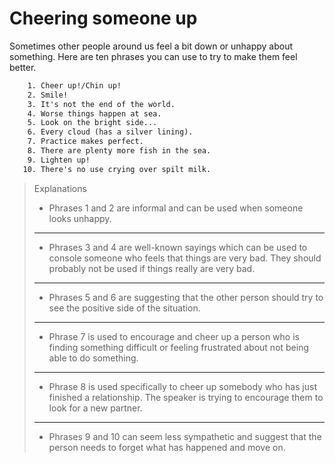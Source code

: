 # Cheering someone up

Sometimes other people around us feel a bit down or unhappy about something. Here are ten phrases you can use to try to make them feel better.

```txt
    1. Cheer up!/Chin up!
    2. Smile!
    3. It's not the end of the world.
    4. Worse things happen at sea.
    5. Look on the bright side...
    6. Every cloud (has a silver lining).
    7. Practice makes perfect.
    8. There are plenty more fish in the sea.
    9. Lighten up!
   10. There's no use crying over spilt milk.
```

> Explanations
>
> - Phrases 1 and 2 are informal and can be used when someone looks unhappy.
>
> ---
>
> - Phrases 3 and 4 are well-known sayings which can be used to console someone who feels that things are very bad. They should probably not be used if things really are very bad.
>
> ---
>
> - Phrases 5 and 6 are suggesting that the other person should try to see the positive side of the situation.
>
> ---
>
> - Phrase 7 is used to encourage and cheer up a person who is finding something difficult or feeling frustrated about not being able to do something.
>
> ---
>
> - Phrase 8 is used specifically to cheer up somebody who has just finished a relationship. The speaker is trying to encourage them to look for a new partner.
>
> ---
>
> - Phrases 9 and 10 can seem less sympathetic and suggest that the person needs to forget what has happened and move on.
